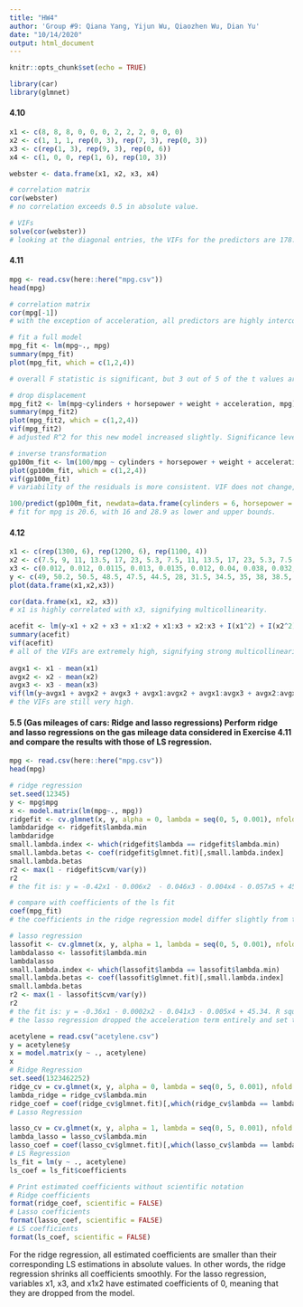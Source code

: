 ```yaml
---
title: "HW4"
author: 'Group #9: Qiana Yang, Yijun Wu, Qiaozhen Wu, Dian Yu'
date: "10/14/2020"
output: html_document
---
```


```r
knitr::opts_chunk$set(echo = TRUE)
```


```r
library(car)
library(glmnet)
```

#### 4.10

```r

x1 <- c(8, 8, 8, 0, 0, 0, 2, 2, 2, 0, 0, 0)
x2 <- c(1, 1, 1, rep(0, 3), rep(7, 3), rep(0, 3))
x3 <- c(rep(1, 3), rep(9, 3), rep(0, 6))
x4 <- c(1, 0, 0, rep(1, 6), rep(10, 3))

webster <- data.frame(x1, x2, x3, x4)

# correlation matrix
cor(webster)
# no correlation exceeds 0.5 in absolute value.

# VIFs
solve(cor(webster))
# looking at the diagonal entries, the VIFs for the predictors are 178.29, 158.04, 257.91, and 289.38 respectively.

```
#### 4.11

```r

mpg <- read.csv(here::here("mpg.csv"))
head(mpg)

# correlation matrix
cor(mpg[-1])
# with the exception of acceleration, all predictors are highly intercorrelated. Therefore, there is multicollinearity in the data.

# fit a full model
mpg_fit <- lm(mpg~., mpg)
summary(mpg_fit)
plot(mpg_fit, which = c(1,2,4))

# overall F statistic is significant, but 3 out of 5 of the t values are nonsignificant.

# drop displacement
mpg_fit2 <- lm(mpg~cylinders + horsepower + weight + acceleration, mpg)
summary(mpg_fit2)
plot(mpg_fit2, which = c(1,2,4))
vif(mpg_fit2)
# adjusted R^2 for this new model increased slightly. Significance level for the four remaining predictors improved overall, with the exception of acceleration.

# inverse transformation
gp100m_fit <- lm(100/mpg ~ cylinders + horsepower + weight + acceleration, mpg)
plot(gp100m_fit, which = c(1,2,4))
vif(gp100m_fit)
# variability of the residuals is more consistent. VIF does not change, and that's because we are only doing transformation on the y's (and hence the correlation between the x's still remains the same).

100/predict(gp100m_fit, newdata=data.frame(cylinders = 6, horsepower = 105, weight = 3000, acceleration = 15), interval="prediction")
# fit for mpg is 20.6, with 16 and 28.9 as lower and upper bounds.

```

#### 4.12

```r

x1 <- c(rep(1300, 6), rep(1200, 6), rep(1100, 4))
x2 <- c(7.5, 9, 11, 13.5, 17, 23, 5.3, 7.5, 11, 13.5, 17, 23, 5.3, 7.5, 11, 17)
x3 <- c(0.012, 0.012, 0.0115, 0.013, 0.0135, 0.012, 0.04, 0.038, 0.032, 0.026, 0.034, 0.041, 0.084, 0.098, 0.092, 0.086)
y <- c(49, 50.2, 50.5, 48.5, 47.5, 44.5, 28, 31.5, 34.5, 35, 38, 38.5, 15, 17, 20.5, 29.5)
plot(data.frame(x1,x2,x3))

cor(data.frame(x1, x2, x3))
# x1 is highly correlated with x3, signifying multicollinearity.

acefit <- lm(y~x1 + x2 + x3 + x1:x2 + x1:x3 + x2:x3 + I(x1^2) + I(x2^2) + I(x3^2))
summary(acefit)
vif(acefit)
# all of the VIFs are extremely high, signifying strong multicollinearity.
 
avgx1 <- x1 - mean(x1)
avgx2 <- x2 - mean(x2)
avgx3 <- x3 - mean(x3)
vif(lm(y~avgx1 + avgx2 + avgx3 + avgx1:avgx2 + avgx1:avgx3 + avgx2:avgx3 + I(avgx1^2) + I(avgx2^2) + I(avgx3^2)))
# the VIFs are still very high.

```

#### 5.5 (Gas mileages of cars: Ridge and lasso regressions) Perform ridge and lasso regressions on the gas mileage data considered in Exercise 4.11 and compare the results with those of LS regression.

```r

mpg <- read.csv(here::here("mpg.csv"))
head(mpg)

# ridge regression
set.seed(12345)
y <- mpg$mpg
x <- model.matrix(lm(mpg~., mpg)) 
ridgefit <- cv.glmnet(x, y, alpha = 0, lambda = seq(0, 5, 0.001), nfold = 10)
lambdaridge <- ridgefit$lambda.min
lambdaridge
small.lambda.index <- which(ridgefit$lambda == ridgefit$lambda.min)
small.lambda.betas <- coef(ridgefit$glmnet.fit)[,small.lambda.index]
small.lambda.betas
r2 <- max(1 - ridgefit$cvm/var(y))
r2
# the fit is: y = -0.42x1 - 0.006x2  - 0.046x3 - 0.004x4 - 0.057x5 + 45.56. R squared is 0.7006621.

# compare with coefficients of the ls fit
coef(mpg_fit)
# the coefficients in the ridge regression model differ slightly from those in the original ls model. The coefficients within the ridge regression model have become more neutralized.

# lasso regression
lassofit <- cv.glmnet(x, y, alpha = 1, lambda = seq(0, 5, 0.001), nfold = 10)
lambdalasso <- lassofit$lambda.min
lambdalasso
small.lambda.index <- which(lassofit$lambda == lassofit$lambda.min)
small.lambda.betas <- coef(lassofit$glmnet.fit)[,small.lambda.index]
small.lambda.betas
r2 <- max(1 - lassofit$cvm/var(y))
r2
# the fit is: y = -0.36x1 - 0.0002x2 - 0.041x3 - 0.005x4 + 45.34. R squared is 0.6985505.
# the lasso regression dropped the acceleration term entirely and set the effect of displacement and weight to minimum.

```


```r
acetylene = read.csv("acetylene.csv")
y = acetylene$y
x = model.matrix(y ~ ., acetylene)
x
# Ridge Regression
set.seed(1323462252)
ridge_cv = cv.glmnet(x, y, alpha = 0, lambda = seq(0, 5, 0.001), nfold = 4)
lambda_ridge = ridge_cv$lambda.min
ridge_coef = coef(ridge_cv$glmnet.fit)[,which(ridge_cv$lambda == lambda_ridge)]
# Lasso Regression

lasso_cv = cv.glmnet(x, y, alpha = 1, lambda = seq(0, 5, 0.001), nfold = 4)
lambda_lasso = lasso_cv$lambda.min
lasso_coef = coef(lasso_cv$glmnet.fit)[,which(lasso_cv$lambda == lambda_lasso)]
# LS Regression
ls_fit = lm(y ~ ., acetylene)
ls_coef = ls_fit$coefficients
```

```r
# Print estimated coefficients without scientific notation
# Ridge coefficients
format(ridge_coef, scientific = FALSE)
# Lasso coefficients
format(lasso_coef, scientific = FALSE)
# LS coefficients
format(ls_coef, scientific = FALSE)
```
For the ridge regression, all estimated coefficients are smaller than their corresponding LS estimations in absolute values. In other words, the ridge regression shrinks all coefficients smoothly.
For the lasso regression, variables x1, x3, and x1x2 have estimated coefficients of 0, meaning that they are dropped from the model.